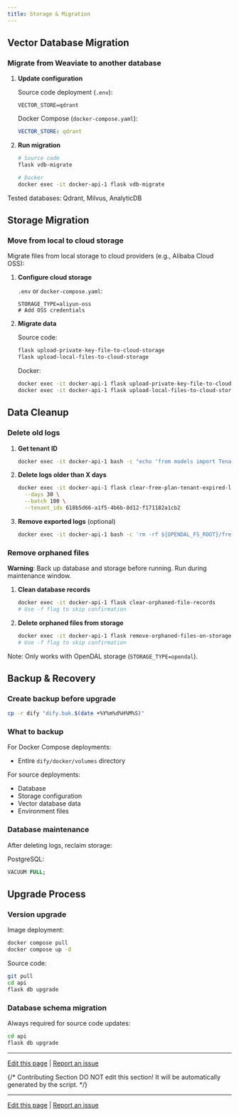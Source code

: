 ```yaml
---
title: Storage & Migration
---
```


## Vector Database Migration

### Migrate from Weaviate to another database

1. **Update configuration**

   Source code deployment (`.env`):
   ```
   VECTOR_STORE=qdrant
   ```

   Docker Compose (`docker-compose.yaml`):
   ```yaml
   VECTOR_STORE: qdrant
   ```

2. **Run migration**

   ```bash
   # Source code
   flask vdb-migrate

   # Docker
   docker exec -it docker-api-1 flask vdb-migrate
   ```

Tested databases: Qdrant, Milvus, AnalyticDB

## Storage Migration

### Move from local to cloud storage

Migrate files from local storage to cloud providers (e.g., Alibaba Cloud OSS):

1. **Configure cloud storage**

   `.env` or `docker-compose.yaml`:
   ```
   STORAGE_TYPE=aliyun-oss
   # Add OSS credentials
   ```

2. **Migrate data**

   Source code:
   ```bash
   flask upload-private-key-file-to-cloud-storage
   flask upload-local-files-to-cloud-storage
   ```

   Docker:
   ```bash
   docker exec -it docker-api-1 flask upload-private-key-file-to-cloud-storage
   docker exec -it docker-api-1 flask upload-local-files-to-cloud-storage
   ```

## Data Cleanup

### Delete old logs

1. **Get tenant ID**
   ```bash
   docker exec -it docker-api-1 bash -c "echo 'from models import Tenant; db.session.query(Tenant.id, Tenant.name).all(); quit()' | flask shell"
   ```

2. **Delete logs older than X days**
   ```bash
   docker exec -it docker-api-1 flask clear-free-plan-tenant-expired-logs \
     --days 30 \
     --batch 100 \
     --tenant_ids 618b5d66-a1f5-4b6b-8d12-f171182a1cb2
   ```

3. **Remove exported logs** (optional)
   ```bash
   docker exec -it docker-api-1 bash -c 'rm -rf ${OPENDAL_FS_ROOT}/free_plan_tenant_expired_logs'
   ```

### Remove orphaned files

**Warning**: Back up database and storage before running. Run during maintenance window.

1. **Clean database records**
   ```bash
   docker exec -it docker-api-1 flask clear-orphaned-file-records
   # Use -f flag to skip confirmation
   ```

2. **Delete orphaned files from storage**
   ```bash
   docker exec -it docker-api-1 flask remove-orphaned-files-on-storage
   # Use -f flag to skip confirmation
   ```

Note: Only works with OpenDAL storage (`STORAGE_TYPE=opendal`).

## Backup & Recovery

### Create backup before upgrade

```bash
cp -r dify "dify.bak.$(date +%Y%m%d%H%M%S)"
```

### What to backup

For Docker Compose deployments:
- Entire `dify/docker/volumes` directory

For source deployments:
- Database
- Storage configuration
- Vector database data
- Environment files

### Database maintenance

After deleting logs, reclaim storage:

PostgreSQL:
```sql
VACUUM FULL;
```

## Upgrade Process

### Version upgrade

Image deployment:
```bash
docker compose pull
docker compose up -d
```

Source code:
```bash
git pull
cd api
flask db upgrade
```

### Database schema migration

Always required for source code updates:
```bash
cd api
flask db upgrade
```

---

[Edit this page](https://github.com/langgenius/dify-docs/edit/main/en/self-hosting/troubleshooting/storage-and-migration.mdx) | [Report an issue](https://github.com/langgenius/dify-docs/issues/new?template=docs.yml)

{/*
Contributing Section
DO NOT edit this section!
It will be automatically generated by the script.
*/}

---

[Edit this page](https://github.com/langgenius/dify-docs/edit/main/en/self-hosting/troubleshooting/storage-and-migration.mdx) | [Report an issue](https://github.com/langgenius/dify-docs/issues/new?template=docs.yml)

